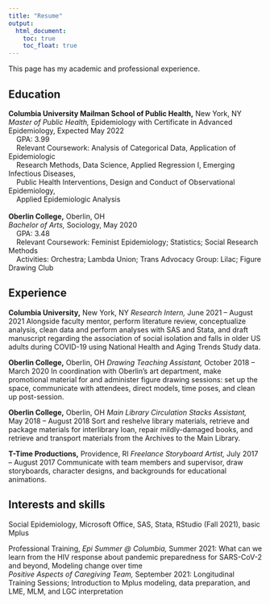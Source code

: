 ```yaml
---
title: "Resume"
output: 
  html_document:
    toc: true
    toc_float: true
---
```


This page has my academic and professional experience.

## Education	
| **Columbia University Mailman School of Public Health,** New York, NY
| *Master of Public Health,* Epidemiology with Certificate in Advanced Epidemiology, Expected May 2022 
|     GPA: 3.99 
|     Relevant Coursework: Analysis of Categorical Data, Application of Epidemiologic 
|     Research Methods, Data Science, Applied Regression I, Emerging Infectious Diseases, 
|     Public Health Interventions, Design and Conduct of Observational Epidemiology, 
|     Applied Epidemiologic Analysis
|
| **Oberlin College,** Oberlin, OH 
| *Bachelor of Arts,* Sociology, May 2020 
|     GPA: 3.48 
|     Relevant Coursework: Feminist Epidemiology; Statistics; Social Research Methods
|     Activities: Orchestra; Lambda Union; Trans Advocacy Group: Lilac; Figure Drawing Club

## Experience
**Columbia University,** New York, NY
*Research Intern,* June 2021 – August 2021
Alongside faculty mentor, perform literature review, conceptualize analysis, clean data and perform analyses with SAS and Stata, and draft manuscript regarding the association of social isolation and falls in older US adults during COVID-19 using National Health and Aging Trends Study data. 

**Oberlin College,** Oberlin, OH
*Drawing Teaching Assistant,* October 2018 – March 2020
In coordination with Oberlin's art department, make promotional material for and administer figure drawing sessions: set up the space, communicate with attendees, direct models, time poses, and clean up post-session.

**Oberlin College,** Oberlin, OH
*Main Library Circulation Stacks Assistant,* May 2018 – August 2018
Sort and reshelve library materials, retrieve and package materials for interlibrary loan, repair mildly-damaged books, and retrieve and transport materials from the Archives to the Main Library. 

**T-Time Productions,** Providence, RI
*Freelance Storyboard Artist,* July 2017 – August 2017 
Communicate with team members and supervisor, draw storyboards, character designs, and backgrounds for educational animations.

## Interests and skills
Social Epidemiology, Microsoft Office, SAS, Stata, RStudio (Fall 2021), basic Mplus

| Professional Training, *Epi Summer @ Columbia,* Summer 2021: What can we learn from the HIV response about pandemic preparedness for SARS-CoV-2 and beyond, Modeling change over time
| *Positive Aspects of Caregiving Team,* September 2021: Longitudinal Training Sessions; Introduction to Mplus modeling, data preparation, and LME, MLM, and LGC interpretation 

